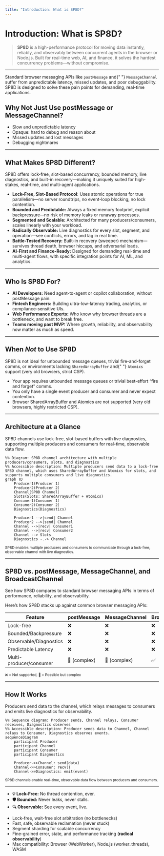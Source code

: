 ```yaml
---
title: "Introduction: What is SP8D?"
---
```



# Introduction: What is SP8D?

> **SP8D** is a high-performance protocol for moving data instantly, reliably, and observably between concurrent agents in the browser or Node.js. Built for real-time web, AI, and finance, it solves the hardest concurrency problems—without compromise.

---

<Callout type="warning" title="Why Not postMessage?">
  Standard browser messaging APIs like <code>postMessage</code> and{" "}
  <code>MessageChannel</code> suffer from unpredictable latency, missed updates,
  and poor debuggability. SP8D is designed to solve these pain points for
  demanding, real-time applications.
</Callout>

## Why Not Just Use postMessage or MessageChannel?

- Slow and unpredictable latency
- Opaque: hard to debug and reason about
- Missed updates and lost messages
- Debugging nightmares

---

## What Makes SP8D Different?

<Callout type="info" title="What Sets SP8D Apart?">
  SP8D offers lock-free, slot-based concurrency, bounded memory, live
  diagnostics, and built-in recovery—making it uniquely suited for high-stakes,
  real-time, and multi-agent applications.
</Callout>

- **Lock-Free, Slot-Based Protocol:** Uses atomic operations for true parallelism—no server roundtrips, no event-loop blocking, no lock contention.
- **Bounded and Predictable:** Always a fixed memory footprint, explicit backpressure—no risk of memory leaks or runaway processes.
- **Segmented and Scalable:** Architected for many producers/consumers, scales linearly with your workload.
- **Radically Observable:** Live diagnostics for every slot, segment, and operation—see conflicts, errors, and lag in real time.
- **Battle-Tested Recovery:** Built-in recovery (sweeper) mechanism—survives thread death, browser hiccups, and adversarial loads.
- **AI-First and Finance-Ready:** Designed for demanding real-time and multi-agent flows, with specific integration points for AI, ML, and analytics.

---

## Who Is SP8D For?

- **AI Developers:** Need agent-to-agent or copilot collaboration, without postMessage pain.
- **Fintech Engineers:** Building ultra-low-latency trading, analytics, or compliance-sensitive UIs.
- **Web Performance Experts:** Who know why browser threads are a bottleneck, and want to break free.
- **Teams moving past MVP:** Where growth, reliability, and observability now matter as much as speed.

---

## When _Not_ to Use SP8D

<Callout type="warning" title="When Not to Use SP8D">
  SP8D is not ideal for unbounded message queues, trivial fire-and-forget comms,
  or environments lacking <code>SharedArrayBuffer</code> and{" "}
  <code>Atomics</code> support (very old browsers, strict CSP).
</Callout>

- Your app requires unbounded message queues or trivial best-effort “fire and forget” comms.
- You only have a single event producer and consumer and never expect contention.
- Browser SharedArrayBuffer and Atomics are not supported (very old browsers, highly restricted CSP).

---

## Architecture at a Glance

<Callout type="info" title="Architecture Overview">
  SP8D channels use lock-free, slot-based buffers with live diagnostics,
  supporting multiple producers and consumers for real-time, observable data
  flow.
</Callout>

```mermaid
%% Diagram: SP8D channel architecture with multiple producers/consumers, slots, and diagnostics
%% Accessible description: Multiple producers send data to a lock-free SP8D channel, which uses SharedArrayBuffer and Atomics for slots, and supports multiple consumers and live diagnostics.
graph TD
    Producer1(Producer 1)
    Producer2(Producer 2)
    Channel(SP8D Channel)
    Slots(Slots: SharedArrayBuffer + Atomics)
    Consumer1(Consumer 1)
    Consumer2(Consumer 2)
    Diagnostics(Diagnostics)

    Producer1 -->|send| Channel
    Producer2 -->|send| Channel
    Channel -->|recv| Consumer1
    Channel -->|recv| Consumer2
    Channel --> Slots
    Diagnostics -.-> Channel
```

<sub>
  SP8D enables multiple producers and consumers to communicate through a
  lock-free, observable channel with live diagnostics.
</sub>

---

## SP8D vs. postMessage, MessageChannel, and BroadcastChannel

<Callout type="info" title="Comparison Table">
  See how SP8D compares to standard browser messaging APIs in terms of
  performance, reliability, and observability.
</Callout>

Here’s how SP8D stacks up against common browser messaging APIs:

| Feature                 | postMessage  | MessageChannel | BroadcastChannel | SP8D |
| ----------------------- | ------------ | -------------- | ---------------- | ---- |
| Lock-free               | ❌           | ❌             | ❌               | ✅   |
| Bounded/Backpressure    | ❌           | ❌             | ❌               | ✅   |
| Observable/Diagnostics  | ❌           | ❌             | ❌               | ✅   |
| Predictable Latency     | ❌           | ❌             | ❌               | ✅   |
| Multi-producer/consumer | 🚫 (complex) | 🚫 (complex)   | ✅               | ✅   |

<sub>❌ = Not supported, 🚫 = Possible but complex</sub>

---

## How It Works

<Callout type="info" title="How It Works">
  Producers send data to the channel, which relays messages to consumers and
  emits live diagnostics for observability.
</Callout>

```mermaid
%% Sequence diagram: Producer sends, Channel relays, Consumer receives, Diagnostics observes
%% Accessible description: Producer sends data to Channel, Channel relays to Consumer, Diagnostics observes events.
sequenceDiagram
    participant Producer
    participant Channel
    participant Consumer
    participant Diagnostics

    Producer->>Channel: send(data)
    Channel->>Consumer: recv()
    Channel->>Diagnostics: emit(event)
```

<sub>
  SP8D channels enable real-time, observable data flow between producers and
  consumers.
</sub>

---

<Callout type="tip" title="Key Features">
  <ul>
    <li>
      <b>💡 Lock-Free:</b> No thread contention, ever.
    </li>
    <li>
      <b>🛡️ Bounded:</b> Never leaks, never stalls.
    </li>
    <li>
      <b>🔍 Observable:</b> See every event, live.
    </li>
  </ul>
</Callout>

- Lock-free, wait-free slot arbitration (no bottlenecks)
- Fast, safe, observable reclamation (never stuck)
- Segment sharding for scalable concurrency
- Fine-grained error, state, and performance tracking (**radical observability**)
- Max compatibility: Browser (WebWorker), Node.js (worker_threads), WASM
